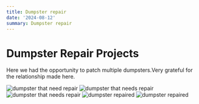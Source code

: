 ```yaml
---
title: Dumpster repair
date: '2024-08-12'
summary: Dumpster repair
---
```

# Dumpster Repair Projects
Here we had the opportunity to patch multiple dumpsters.Very grateful for the relationship made here.

![dumpster that need repair](/images/IMG_0690.jpg)
![dumpster that needs repair](/images/IMG_0214.jpg)
![dumpster that needs repair](/images/IMG_0217.jpg)
![dumpster repaired](/images/IMG_0729.jpg)
![dumpster repaired](/images/IMG_0707.jpg)

